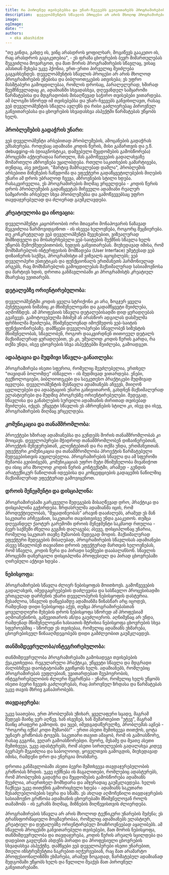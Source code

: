 ```yaml
---
title: რა პიროვნულ თვისებებსა და უნარ-ჩვევებს გვივითარებს პროგრამირების სწავლა?
description:  დეველოპმენტის სწავლის პროცესი არ არის მხოლოდ პროგრამირების ენებისა და ბიბლიოთეკების ათვისება; ეს უფრო მასშტაბური გამოცდილებაა, რომლის დროსაც, ადამიანში სხვადასხვა, დღევანდელ სამყაროში წარმატების მისაღწევად საჭირო თვისებები ვითარდება. 
image: 
ogImage: 
date: ""
authors:
  - eka abashidze
---
```


"თუ გინდა, გახდე ის, ვინც არასდროს ყოფილხარ, მოგიწევს გააკეთო ის, რაც არასდროს გაგიკეთებია", - ეს ფრაზა ცხოვრების ბევრ მიმართულებას შეგვიძლია მოვარგოთ, და მათ შორის პროგრამირების სწავლაც, ვისაც ამასთან შეხება უკვე ჰქონია, ერთ-ერთი პირველიც შეიძლება გაგვახსენდეს. დეველოპმენტის სწავლის პროცესი არ არის მხოლოდ პროგრამირების ენებისა და ბიბლიოთეკების ათვისება; ეს უფრო მასშტაბური გამოცდილებაა, რომლის დროსაც, პარალელურად, ხშირად შეუმჩნევლადაც კი, ადამიანში სხვადასხვა, დღევანდელ სამყაროში წარმატებისა და მდგრადობის მისაღწევად საჭირო თვისებები ვითარდება. ამ ბლოგში სწორედ იმ თვისებებსა და უნარ-ჩვევებს განვიხილავთ, რასაც ვებ დეველოპმენტის სწავლა ავლენს და რისი გაძლიერებაც პიროვნულ განვითარებასა და ცხოვრების სხვადასხვა ასპექტში წარმატებას უწყობს ხელს.

### პრობლემების გადაჭრის უნარი:

ვებ დეველოპმენტი არსებითად პრობლემების, ამოცანების გადაჭრას ემსახურება. როდესაც ადამიანი კოდის წერის, მისი გამართვის და ე.წ. debugging-ის (დიაგნოსტიკა, დაშვებული შეცდომების გამოსწორება) პროცესში აქტიურადაა ჩართული, მას გამოწვევების გადალახვაზე მომართული აზროვნება უყალიბდება. რთული საკითხების გამარტივება, თუნდაც, ასე ვთქვათ, "მარტივ მამრავლებად დაშლა", პრობლემის არსებითი მიზეზების ჩაწვდომა და ეფექტური გადაწყვეტილებების მიღების უნარი ამ დროს უბრალოდ ჩვევა, აზროვნების სტილი ხდება. რასაკვირველია, ეს პროგრამირების მიღმაც ვრცელდება - კოდის წერის დროს პრობლემების გადაწყვეტას მიჩვეული ადამიანი რეალურ სამყაროში არსებულ სხვა პრობლემებსა და გამოწვევებსაც უფრო თავდაჯერებულად და ძლიერად გაუმკლავდება.

### კრეატიულობა და ინოვაცია:

დეველოპმენტი კაცობრიობის ორი მთავარი მონაპოვარის ნაზავად შეგვიძლია წარმოვიდგინოთ - ის ისევეა ხელოვნება, როგორც მეცნიერება. თუ კონკრეტულად ვებ დეველოპმენტს შევეხებით, ვიზუალურად მიმზიდველი და მოსახერხებელი ვებ-საიტების შექმნის სწავლა ხელს უწყობს შემოქმედებითობის, ხედვის განვითარებას. მიუხედავად იმისა, რომ მომხმარებლის ინტერფეისის მომზადება (User Interface) უმეტესად ვებ დიზაინერის საქმეა, პროგრამისტი ამ ვიზუალს აცოცხლებს; ვებ დეველოპერი ესთეტიკას და ფუნქციონალს ერთმანეთს ჰარმონიულად არგებს, რაც მომხმარებლის გამოცდილებას მაქსიმალურად სასიამოვნოსა და მარტივს ხდის, დროთა განმავლობაში კი პროგრამისტს კრეატიულ მხარესაც უვითარებს.

### დეტალებზე ორიენტირებულობა:


დეველოპმენტში კოდის ყველა სტრიქონი კი არა, ზოგჯერ ყველა პუნქტუაციის ნიშანიც კი მნიშვნელოვანი და გადამწყვეტი შეიძლება, აღმოჩნდეს. ამ პროფესიის სწავლა დეტალებისადმი დიდ ყურადღებას გვაჩვევს. გამოტოვებულმა მძიმემ ან არასწორ ადგილას დასმულმა ფრჩხილმა შეიძლება, მნიშვნელოვნად იმოქმედოს ვებ-საიტის ფუნქციონირებაზე. დამწყები დეველოპერები სწავლობენ სიზუსტის მნიშვნელობას, სწავლობენ, როგორ დააკვირდნენ თითოეულ დეტალს მაქსიმალურად ყურადღებით, ეს კი, უშუალოდ კოდის წერის გარდა, რა თქმა უნდა, ისევ ცხოვრების სხვა ასპექტებში შეიძლება, გამოადგეთ.

### ადაპტაცია და მუდმივი სწავლა-განათლება:

პროგრამირება ისეთი სფეროა, რომელიც შეუძლებელია, ერთხელ "თავიდან ბოლომდე" ისწავლო - ის მუდმივად ვითარდება. ენები, ტექნოლოგიები, ბიბლიოთეკები და საუკეთესო პრაქტიკები მუდმივად იცვლება. დეველოპმენტის შესწავლა ადამიანებს აჩვევს, მიიღონ ცვლილებები და ადაპტაციის უნარი განივითარონ, გახდნენ მაქსიმალურად ელასტიურები და მუდმივ პროგრესზე ორიენტირებულები. შედეგად, სწავლისა და განახლების სურვილი ადამიანის ძირითად თვისებად შეიძლება, იქცეს. უწყვეტი სწავლის ეს აზროვნების სტილი კი, ისევ და ისევ, პროგრამირების მიღმაც ვრცელდება.

### კომუნიკაცია და თანამშრომლობა:

პროექტები ხშირად ადამიანებსა და გუნდებს შორის თანამშრომლობას კი მოიცავს. დეველოპერები მჭიდროდ თანამშრომლობენ დიზაინერებთან, პროექტის მენეჯერებთან, კლიენტებთან და რა თქმა უნდა, ერთმანეთთან. ეფექტური კომუნიკაცია და თანამშრომლობა პროექტის წარმატებული შედეგებისთვის აუცილებელია. პროგრამირების სწავლა და ამ სფეროში მუშაობა გვიბიძგებს, კომუნიკაციას უფრო მეტი მნიშვნელობა მივანიჭოთ და ისიც არა მხოლოდ კოდის წერის კონტექსტში, არამედ - გუნდის არატექნიკურ ნაწილთან იდეებისა და კონცეფციების გადაცემის ნაწილშიც მაქსიმალურად ეფექტურად გამოვიყენოთ.

### დროის მენეჯმენტი და დისციპლინა:

პროგრამირებაში გარკვეული შედეგების მისაღწევად დრო, პრაქტიკა და დისციპლინა გვჭირდება. ზრდასრულმა ადამიანმა იცის, რომ პროდუქტიულობას, “მეცადინეობას” არავინ დააძალებს, არამედ ეს მან საკუთარი არჩევანით, საკუთარი თავისთვისვე უნდა გააკეთოს. თუმცა დღევანდელ ქაოტურ გარემოში დროის მენეჯმენტი საკმაოდ რთულია - ბევრ საქმეში ძნელია გეგმის დალაგება; ასევე, დისციპლინაც უნარია, რომელიც საკუთარ თავზე მუშაობის შედეგად მოდის. მაქსიმალურად ეფექტური შედეგების მისაღებად, პროგრამირების სწავლისას ადამიანები ასევე სწავლობენ თავიანთი დროის ეფექტურად მართვის ხელოვნებას, რომ სწავლა, კოდის წერა და პირადი საქმეები დააბალანსონ. სწავლის პროცესში დანერგილი დისციპლინა პროფესიულ და პირად ცხოვრებაში ღირებული აქტივი ხდება .

### ნებისყოფა:

პროგრამირების სწავლა ძლიერ ნებისყოფას მოითხოვს. გამოწვევების გადალახვის, იმედგაცრუებების დაძლევისა და სასწავლო პროცესისადმი ერთგულად დარჩენის უნარი დეველოპერის ნებისყოფის დასტურია. შესაძლოა, სწავლის დაწყებამდე ადამიანმა წინასწარ არც იცოდეს, რამდენად დიდი ნებისყოფა აქვს, თუმცა პროგრამირებასთან ყოველდღიური შეხების დროს ნებისყოფა სწორედ ამ პროფესიამ აღმოაჩენინოს, განუვითაროს ან/და გაუძლიეროს. აღნიშვნაც არ უნდა, რამდენად მნიშვნელოვანი ხასიათის შტრიხია ნებისყოფა ცხოვრების სხვა სფეროებშიც - სწორედ ეს თვისებაა, რომელიც ადამიანს ეხმარება, ცხოვრებისეულ წინააღმდეგობებს დიდი გამძლეობით გაუმკლავდეს.

### თანმიმდევრულობა/ინტეგრირებულობა:

თანმიმდევრულობა პროგრამირებაში გამოსადეგი თვისებების ქვაკუთხედია. რეგულარული პრაქტიკა, უწყვეტი სწავლა და მდგრადი ძალისხმევა დაოსტატობაში გვიწყობს ხელს. ადამიანებს, რომლებიც პროგრამირებას ეუფლებიან, უვითარდებათ შეუპოვრობის, ინტეგრირებულობის ძლიერი შეგრძნება -  უნარი, რომელიც ხელს უწყობს ისეთი ბევრი ჩვევის გაძლიერებას, რაც პიროვნულ ზრდასა და წარმატებას უკვე თავის მხრივ განაპირობებს.

### თავდაჯერება:

უკვე საათებია, ერთ პრობლემას უზიხარ, ყველაფერი სცადე, მაგრამ შედეგს მაინც ვერ აღწევ. ხან ისვენებ, ხან შემართებით "უტევ", მაგრამ მაინც არაფერი გამოდის. და უცებ, იმედგადაწურულზე, პრობლემას აგნებ - “როგორც იქნა! კოდი მუშაობს!” - ერთი ასეთი შემთხვევა თითქოს, ცოტა უცნაურ გრძნობას ტოვებს. საკუთარი თავით ამაყობ, რომ ის გამოასწორე, რასაც გეგონა, ვეღარ გამოასწორებდი. მეორე, მესამე და მეათე ასეთი შემთხვევა, უკვე ადასტურებს, რომ ასეთი სირთულეების გადალახვა კიდევ ბევრჰერ შეგიძლია და საბოლოოდ, ყოველთვის გამოგდის, მიუხედავად იმისა, რამდენი დრო და ენერგია მოახმარე.

დროთა განმავლობაში ასეთი ბევრი შემთხვევა თავდაჯერებულობის გრძნობას ზრდის. უკვე იქმნება ის მაგალითები, რომლებიც ადასტურებს, რომ პრობლემის გადაჭრა და შეცდომების გამოსწორება ადამიანს შეუძლია, არაერთხელ მომხდარა და ამჯერადაც გაუმკლავდება. ხელის ჩაქნევა უკვე თითქმის გამორიცხული ხდება - ადამიანს საკუთარი შესაძლებლობების სჯერა და სწამს. ეს ახლად აღმოჩენილი თავდაჯერების სასიამოვნო გრძნობა ადამიანის ცხოვრებაში მნიშვნელოვან როლს თამაშობს - ის ეკრანს მიღმაც, მიზნების მიღწევისთვის ძლიერდება.

პროგრამირების სწავლა არ არის მხოლოდ ტექნიკური უნარების შეძენა; ეს ტრანსფორმაციული მოგზაურობაა, რომელიც ადამიანებს ელასტიურ, კრეატიულ და დეტალებზე ორიენტირებულ მოაზროვნეებად აყალიბებს. ამ სწავლის პროცესში განვითარებული თვისებები, მათ შორის ნებისყოფა, თანმიმდევრულობა და თავდაჯერება, კოდის წერის არეალს სცილდება და დადებით გავლენას ახდენს პირადი და პროფესიული ცხოვრების სხვადასხვა ასპექტზე. დამწყები ვებ დეველოპერები ისეთი უნარებით, მთელი ინსტრუმენტთა ნაკრებით იღჭურვებიან, რაც მათ არამარტო პროფესიონალიზმში ეხმარება, არამედ ზოგადად, წარმატებულ ადამიანად შედგომაში უწყობს ხელს და წვლილი შეაქვს მათ პიროვნულ განვითარებაში.

<PreRegistrationForm 
    formTitle="დაინტერესდით? 🤔 გაიარეთ კონსულტაცია 🔥"
    formDescription="თუ გსურთ თქვენ ან თქვენმა შვილმა დაიწყოთ პროგრამირების სწავლა, დაგვიტოვეთ თქვენი მონაცემები და ჩვენი წარმომადგენელი დაგიკავშირდებათ." 
/>